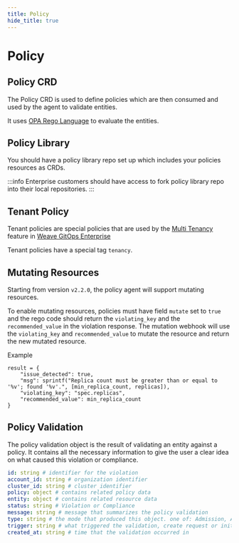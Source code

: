 ```yaml
---
title: Policy
hide_title: true
---
```




# Policy <TierLabel tiers="Enterprise" />

## Policy CRD
The Policy CRD is used to define policies which are then consumed and used by the agent to validate entities.

It uses [OPA Rego Language](https://www.openpolicyagent.org/docs/latest/policy-language) to evaluate the entities.

## Policy Library

You should have a policy library repo set up which includes your policies resources as CRDs.

:::info
Enterprise customers should have access to fork policy library repo into their local repositories.
:::

## Tenant Policy

Tenant policies are special policies that are used by the [Multi Tenancy](https://docs.gitops.weave.works/docs/enterprise/multi-tenancy/) feature in [Weave GitOps Enterprise](https://docs.gitops.weave.works/docs/enterprise/intro/)

Tenant policies have a special tag `tenancy`.


## Mutating Resources

Starting from version `v2.2.0`, the policy agent will support mutating resources.

To enable mutating resources, policies must have field `mutate` set to `true` and the rego code should return the `violating_key` and the `recommended_value` in the violation response. The mutation webhook will use the `violating_key` and `recommended_value` to mutate the resource and return the new mutated resource.

Example

```
result = {
    "issue_detected": true,
    "msg": sprintf("Replica count must be greater than or equal to '%v'; found '%v'.", [min_replica_count, replicas]),
    "violating_key": "spec.replicas",
    "recommended_value": min_replica_count
}
```


## Policy Validation

The policy validation object is the result of validating an entity against a policy. It contains all the necessary information to give the user a clear idea on what caused this violation or compliance.

```yaml
id: string # identifier for the violation
account_id: string # organization identifier
cluster_id: string # cluster identifier
policy: object # contains related policy data
entity: object # contains related resource data
status: string # Violation or Compliance
message: string # message that summarizes the policy validation
type: string # the mode that produced this object. one of: Admission, Audit, TFAdmission
trigger: string # what triggered the validation, create request or initial audit,..
created_at: string # time that the validation occurred in
```
